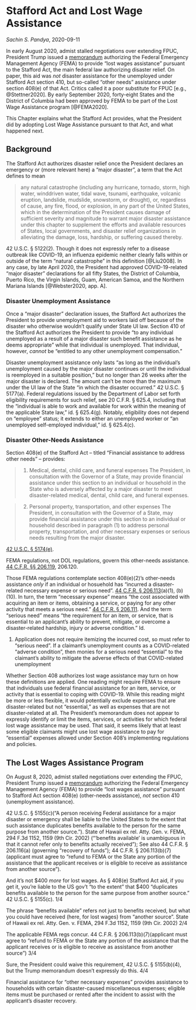 # Stafford Act and Lost Wage Assistance

_Sachin S. Pandya_, 2020-09-11

In early August 2020, admist stalled negotiations over extending FPUC, President Trump issued a [memorandum](https://www.whitehouse.gov/presidential-actions/memorandum-authorizing-needs-assistance-program-major-disaster-declarations-related-coronavirus-disease-2019/) authorizing the Federal Emergency Management Agency (FEMA) to provide "lost wages assistance" pursuant to the Stafford Act, the main federal law authorizing disaster relief. On paper, this aid was _not_ disaster assistance for the unemployed under Stafford Act section 410, but so-called "other needs" assistance under section 408(e) of that Act. Critics called it a poor substitute for FPUC [e.g., @Stettner2020]. By early September 2020, forty-eight States and the District of Columbia had been approved by FEMA to be part of the Lost Wage Assistance program [@FEMA2020].

This Chapter explains what the Stafford Act provides, what the President did by adopting Lost Wage Assistance pursuant to that Act, and what happened next.

## Background

The Stafford Act authorizes disaster relief once the President declares an emergency or (more relevant here) a "major disaster", a term that the Act defines to mean 

>any natural catastrophe (including any hurricane, tornado, storm, high water, winddriven water, tidal wave, tsunami, earthquake, volcanic eruption, landslide, mudslide, snowstorm, or drought), or, regardless of cause, any fire, flood, or explosion, in any part of the United States, which in the determination of the President causes damage of sufficient severity and magnitude to warrant major disaster assistance under this chapter to supplement the efforts and available resources of States, local governments, and disaster relief organizations in alleviating the damage, loss, hardship, or suffering caused thereby.

42 U.S.C. § 5122(2). Though it does not expressly refer to a disease outbreak like COVID-19, an influenza epidemic neither clearly falls within or outside of the term "natural catastrophe" in this definition [@Liu2008]. In any case, by late April 2020, the President had approved COVID-19-related "major disaster" declarations for all fifty States, the District of Columbia, Puerto Rico, the Virgin Islands, Guam, American Samoa, and the Northern Mariana Islands [@Webster2020, app. A].

### Disaster Unemployment Assistance

Once a "major disaster" declaration issues, the Stafford Act authorizes the President to provide unemployment aid to workers laid off because of the disaster who otherwise wouldn't qualify under State UI law. Section 410 of the Stafford Act authorizes the President to provide "to any individual unemployed as a result of a major disaster such benefit assistance as he deems appropriate" while that individual is unemployed. That individual, however, _cannot_ be "entitled to any other unemployment compensation." 

Disaster unemployment assistance only lasts "as long as the individual's unemployment caused by the major disaster continues or until the individual is reemployed in a suitable position," but no longer than 26 weeks after the major disaster is declared. The amount can't be more than the maximum under the UI law of the State "in which the disaster occurred." 42 U.S.C. § 5177(a). Federal regulations issued by the Department of Labor set forth eligibility requirements for such relief, see 20 C.F.R. § 625.4, including that the "individual is able to work and available for work within the meaning of the applicable State law," id. § 625.4(g). Notably, eligibility does not depend on "employee" status; it extends to either an unemployed worker or "an unemployed self-employed individual," id. § 625.4(c).

### Disaster Other-Needs Assistance

Section 408(e) of the Stafford Act -- titled "Financial assistance to address other needs" -- provides:

>(1) Medical, dental, child care, and funeral expenses
The President, in consultation with the Governor of a State, may provide financial assistance under this section to an individual or household in the State who is adversely affected by a major disaster to meet disaster-related medical, dental, child care, and funeral expenses.

>(2) Personal property, transportation, and other expenses
The President, in consultation with the Governor of a State, may provide financial assistance under this section to an individual or household described in paragraph (1) to address personal property, transportation, and other necessary expenses or serious needs resulting from the major disaster.

[42 U.S.C. § 5174(e)](https://uscode.house.gov/view.xhtml?req=granuleid:USC-prelim-title42-section5174&num=0&edition=prelim).

FEMA regulations, not DOL regulations, govern this other-needs assistance. [44 C.F.R. §§ 206.119](https://www.ecfr.gov/cgi-bin/text-idx?SID=dd7329776ce2c3d5c330142b6a548d8a&mc=true&node=se44.1.206_1119&rgn=div8), 206.120. 

Those FEMA regulations contemplate section 408(e)(2)'s other-needs assistance _only_ if an individual or hosuehold has "incurred a disaster-related necessary expense or serious need". [44 C.F.R. § 206.113](https://www.ecfr.gov/cgi-bin/text-idx?SID=dd7329776ce2c3d5c330142b6a548d8a&mc=true&node=se44.1.206_1113&rgn=div8)(a)(1), (b)(10). In turn, the term "necessary expense" means "the cost associated with acquiring an item or items, obtaining a service, or paying for any other activity that meets a serious need." [44 C.F.R. § 206.111](https://www.ecfr.gov/cgi-bin/text-idx?SID=dd7329776ce2c3d5c330142b6a548d8a&mc=true&node=se44.1.206_1111&rgn=div8). And the term "serious need" means "the requirement for an item, or service, that is essential to an applicant's ability to prevent, mitigate, or overcome a disaster-related hardship, injury or adverse condition." Id.

1. Application does not require itemizing the incurred cost, so must refer to "serious need". If a claimant's unemployment counts as a COVID-related "adverse condition", then monies for a serious need "essential" to the claimant's ability to mitigate the adverse effects of that COVID-related unemployment



Whether Section 408 authorizes lost wage assistance may turn on how these definitions are applied. One
reading might require FEMA to ensure that individuals use federal financial assistance for an item,
service, or activity that is essential to coping with COVID-19. While this reading might be more or less
flexible, it would potentially exclude expenses that are disaster-related but not “essential,” as well as
expenses that are not disaster-related at all. The President’s memorandum does not appear to expressly
identify or limit the items, services, or activities for which federal lost wage assistance may be used. That
said, it seems likely that at least some eligible claimants might use lost wage assistance to pay for
“essential” expenses allowed under Section 408’s implementing regulations and policies.








## The Lost Wages Assistance Program

On August 8, 2020, admist stalled negotiations over extending the FPUC, President Trump issued a [memorandum](https://www.whitehouse.gov/presidential-actions/memorandum-authorizing-needs-assistance-program-major-disaster-declarations-related-coronavirus-disease-2019/) authorizing the Federal Emergency Management Agency (FEMA) to provide "lost wages assistance" pursuant to Stafford Act section 408(e) (other-needs assistance), _not_ section 410 (unemployment assistance).



42 U.S.C. § 5155(c)("A person receiving Federal assistance for a major disaster or emergency shall be liable to the United States to the extent that such assistance duplicates benefits available to the person for the same purpose from another source."). State of Hawaii ex rel. Atty. Gen. v. FEMA, 294 F.3d 1152, 1159 (9th Cir. 2002) ("'benefits available' is unambiguous in that it cannot refer only to benefits actually received"); See also 44 C.F.R. § 206.116(a) (governing "recovery of funds"); 44 C.F.R. § 206.113(b)(7)(applicant must agree to "refund to FEMA or the State any portion of the assistance that the applicant receives or is eligible to receive as assistance from another source").
 
And it's not $400 _more_ for lost wages. As § 408(e) Stafford Act aid, if you get it, you're liable to the US gov't "to the extent" that $400 "duplicates benefits available to the person for the same purpose from another source." 42 U.S.C. § 5155(c). 1/4

The phrase "benefits available" refers not just to benefits received, but what you could have received (here, for lost wages) from "another source". State of Hawaii ex rel. Atty. Gen. v. FEMA, 294 F.3d 1152, 1159 (9th Cir. 2002) 2/4

The applicable FEMA regs concur. 44 C.F.R. § 206.113(b)(7)(applicant must agree to "refund to FEMA or the State any portion of the assistance that the applicant receives or is eligible to receive as assistance from another source") 3/4

Sure, the President could waive this requirement, 42 U.S.C. § 5155(b)(4), but the Trump memorandum doesn't expressly do this. 4/4


Financial assistance for “other necessary expenses” provides assistance to households with certain disaster-caused miscellaneous expenses; eligible items must be purchased or rented after the incident to assist with the applicant's disaster recovery.

















